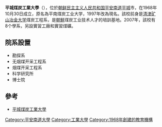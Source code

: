 '''平城煤炭工業大學'''（{{kor|평성석탄공업대학|平城煤炭工業大學}}），位於[[朝鲜民主主义人民共和国|朝鲜民主主义人民共和国]][[平安南道|平安南道]][[平城市|平城]]市，在1968年10月30日成立，原名為平南煤炭工业大学，1997年改為現名。該校前身是[[清津矿山冶金大学|清津矿山冶金大学]]煤炭工程系，是[[朝鲜民主主义人民共和国|朝鮮]]煤炭工业技术人才的培訓基地。2007年，該校有8个學系，另設實習工廠和實習煤礦。

==院系設置==
*勘探系
*无烟煤开采工程系
*烟煤开采工程系
*科学研究所
*博士院

==參考==
*[https://web.archive.org/web/20070930050211/http://www.kcckp.net/ch/periodic/todaykorea/index.php?contents+2793+2007-07+99+29 平城煤炭工業大學]

{{DEFAULTSORT:Pyongsung}}

[[Category:平安南道大學|Category:平安南道大學]]
[[Category:工業大學|Category:工業大學]]
[[Category:1968年創建的教育機構|Category:1968年創建的教育機構]]